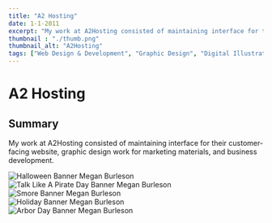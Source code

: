 ```yaml
---
title: "A2 Hosting"
date: 1-1-2011
excerpt: "My work at A2Hosting consisted of maintaining interface for their customer-facing website, graphic design work for marketing materials, and business development."
thumbnail : "./thumb.png"
thumbnail_alt: "A2Hosting"
tags: ["Web Design & Development", "Graphic Design", "Digital Illustration"]
---
```



# A2 Hosting

## Summary
My work at A2Hosting consisted of maintaining interface for their customer-facing website, graphic design work for marketing materials, and business development.



<section className={portfolioStyles.portfolioImage3}>
<img src={zBanner} alt="Halloween Banner Megan Burleson"/>
</section>

<section className={portfolioStyles.portfolioImage3}>
<img src={pBanner} alt="Talk Like A Pirate Day Banner Megan Burleson"/>
</section>

<section className={portfolioStyles.portfolioImage3}>
<img src={sBanner} alt="Smore Banner Megan Burleson"/>
</section>

<section className={portfolioStyles.portfolioImage3}>
<img src={hBanner} alt="Holiday Banner Megan Burleson"/>
</section>

<section className={portfolioStyles.portfolioImage3}>
<img src={tBanner} alt="Arbor Day Banner Megan Burleson"/>
</section>






